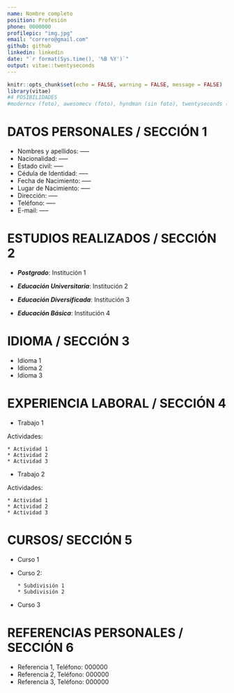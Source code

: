 ---
name: Nombre completo
position: Profesión
phone: 0000000
profilepic: "img.jpg"
email: "correro@gmail.com"
github: github
linkedin: linkedin
date: "`r format(Sys.time(), '%B %Y')`"
output: vitae::twentyseconds
---

```{r setup, include=FALSE}
knitr::opts_chunk$set(echo = FALSE, warning = FALSE, message = FALSE)
library(vitae)
#4 POSIBILIDADES
#moderncv (foto), awesomecv (foto), hyndman (sin foto), twentyseconds (foto)
```

# DATOS PERSONALES / SECCIÓN 1

* Nombres y apellidos: -----
* Nacionalidad: -----
* Estado civil: -----
* Cédula de Identidad: -----
* Fecha de Nacimiento: -----
* Lugar de Nacimiento: -----
* Dirección: -----
* Teléfono: -----
* E-mail: -----

# ESTUDIOS REALIZADOS / SECCIÓN 2

 * __*Postgrado*__: Institución 1
 
 * __*Educación Universitaria*__: Institución 2
 
 * __*Educación Diversificada*__: Institución 3
 
 * __*Educación Básica*__: Institución 4
 
 
# IDIOMA / SECCIÓN 3

* Idioma 1
* Idioma 2
* Idioma 3


# EXPERIENCIA LABORAL / SECCIÓN 4

* Trabajo 1

Actividades:
    
    * Actividad 1
    * Actividad 2
    * Actividad 3


* Trabajo 2

Actividades:

    * Actividad 1
    * Actividad 2
    * Actividad 3


# CURSOS/ SECCIÓN 5

* Curso 1
* Curso 2:

      * Subdivisión 1
      * Subdivisión 2

* Curso 3
      

#   REFERENCIAS PERSONALES / SECCIÓN 6

* Referencia 1, Teléfono: 000000
* Referencia 2, Teléfono: 000000
* Referencia 3, Teléfono: 000000



